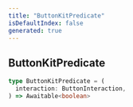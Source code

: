```yaml
---
title: "ButtonKitPredicate"
isDefaultIndex: false
generated: true
---
```



<!-- This file was generated from the CommandKit source. Do not modify. Instead, re-run the "docgen" script -->


## ButtonKitPredicate

<GenerationInfo sourceFile="packages/commandkit/src/components/v1/button/ButtonKit.ts" sourceLine="18" packageName="commandkit" />



```ts title="Signature"
type ButtonKitPredicate = (
  interaction: ButtonInteraction,
) => Awaitable<boolean>
```
